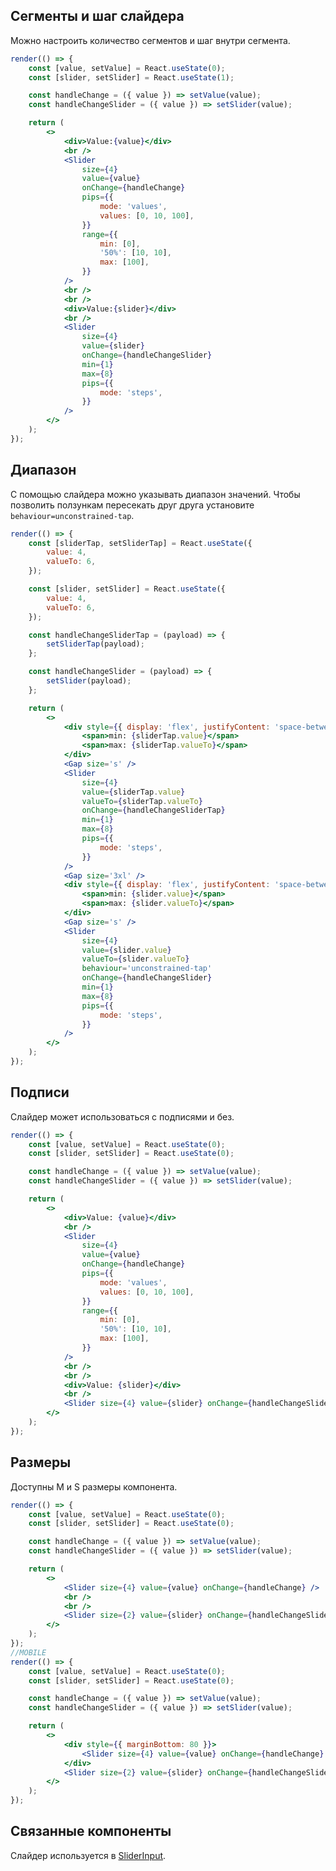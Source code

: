 ## Сегменты и шаг слайдера

Можно настроить количество сегментов и шаг внутри сегмента.

```jsx live
render(() => {
    const [value, setValue] = React.useState(0);
    const [slider, setSlider] = React.useState(1);

    const handleChange = ({ value }) => setValue(value);
    const handleChangeSlider = ({ value }) => setSlider(value);

    return (
        <>
            <div>Value:{value}</div>
            <br />
            <Slider
                size={4}
                value={value}
                onChange={handleChange}
                pips={{
                    mode: 'values',
                    values: [0, 10, 100],
                }}
                range={{
                    min: [0],
                    '50%': [10, 10],
                    max: [100],
                }}
            />
            <br />
            <br />
            <div>Value:{slider}</div>
            <br />
            <Slider
                size={4}
                value={slider}
                onChange={handleChangeSlider}
                min={1}
                max={8}
                pips={{
                    mode: 'steps',
                }}
            />
        </>
    );
});
```

## Диапазон

С помощью слайдера можно указывать диапазон значений. Чтобы позволить ползункам пересекать друг друга установите `behaviour=unconstrained-tap`.

```jsx live
render(() => {
    const [sliderTap, setSliderTap] = React.useState({
        value: 4,
        valueTo: 6,
    });

    const [slider, setSlider] = React.useState({
        value: 4,
        valueTo: 6,
    });

    const handleChangeSliderTap = (payload) => {
        setSliderTap(payload);
    };

    const handleChangeSlider = (payload) => {
        setSlider(payload);
    };

    return (
        <>
            <div style={{ display: 'flex', justifyContent: 'space-between' }}>
                <span>min: {sliderTap.value}</span>
                <span>max: {sliderTap.valueTo}</span>
            </div>
            <Gap size='s' />
            <Slider
                size={4}
                value={sliderTap.value}
                valueTo={sliderTap.valueTo}
                onChange={handleChangeSliderTap}
                min={1}
                max={8}
                pips={{
                    mode: 'steps',
                }}
            />
            <Gap size='3xl' />
            <div style={{ display: 'flex', justifyContent: 'space-between' }}>
                <span>min: {slider.value}</span>
                <span>max: {slider.valueTo}</span>
            </div>
            <Gap size='s' />
            <Slider
                size={4}
                value={slider.value}
                valueTo={slider.valueTo}
                behaviour='unconstrained-tap'
                onChange={handleChangeSlider}
                min={1}
                max={8}
                pips={{
                    mode: 'steps',
                }}
            />
        </>
    );
});
```

## Подписи

Слайдер может использоваться с подписями и без.

```jsx live
render(() => {
    const [value, setValue] = React.useState(0);
    const [slider, setSlider] = React.useState(0);

    const handleChange = ({ value }) => setValue(value);
    const handleChangeSlider = ({ value }) => setSlider(value);

    return (
        <>
            <div>Value: {value}</div>
            <br />
            <Slider
                size={4}
                value={value}
                onChange={handleChange}
                pips={{
                    mode: 'values',
                    values: [0, 10, 100],
                }}
                range={{
                    min: [0],
                    '50%': [10, 10],
                    max: [100],
                }}
            />
            <br />
            <br />
            <div>Value: {slider}</div>
            <br />
            <Slider size={4} value={slider} onChange={handleChangeSlider} />
        </>
    );
});
```

## Размеры

Доступны M и S размеры компонента.

```jsx live
render(() => {
    const [value, setValue] = React.useState(0);
    const [slider, setSlider] = React.useState(0);

    const handleChange = ({ value }) => setValue(value);
    const handleChangeSlider = ({ value }) => setSlider(value);

    return (
        <>
            <Slider size={4} value={value} onChange={handleChange} />
            <br />
            <br />
            <Slider size={2} value={slider} onChange={handleChangeSlider} />
        </>
    );
});
//MOBILE
render(() => {
    const [value, setValue] = React.useState(0);
    const [slider, setSlider] = React.useState(0);

    const handleChange = ({ value }) => setValue(value);
    const handleChangeSlider = ({ value }) => setSlider(value);

    return (
        <>
            <div style={{ marginBottom: 80 }}>
                <Slider size={4} value={value} onChange={handleChange} />
            </div>
            <Slider size={2} value={slider} onChange={handleChangeSlider} />
        </>
    );
});
```

## Связанные компоненты

Слайдер используется в [SliderInput](?path=/docs/sliderinput--docs).
